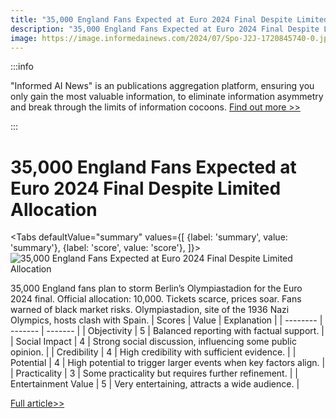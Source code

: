 ```yaml
---
title: "35,000 England Fans Expected at Euro 2024 Final Despite Limited Allocation"
description: "35,000 England Fans Expected at Euro 2024 Final Despite Limited Allocation"
image: https://image.informedainews.com/2024/07/Spo-J2J-1720845740-0.jpg
---
```



:::info

"Informed AI News" is an publications aggregation platform, ensuring you only gain the most valuable information, to eliminate information asymmetry and break through the limits of information cocoons.  [Find out more >>](/)

:::

# 35,000 England Fans Expected at Euro 2024 Final Despite Limited Allocation


<Tabs
	defaultValue="summary"
	values={[
	{label: 'summary', value: 'summary'},
	{label: 'score', value: 'score'},
]}>
<TabItem value="summary">
<img
  src="https://image.informedainews.com/2024/07/Spo-J2J-1720845740-0.jpg"
  alt="35,000 England Fans Expected at Euro 2024 Final Despite Limited Allocation"
/>



35,000 England fans plan to storm Berlin’s Olympiastadion for the Euro 2024 final. Official allocation: 10,000. Tickets scarce, prices soar. Fans warned of black market risks. Olympiastadion, site of the 1936 Nazi Olympics, hosts clash with Spain.
</TabItem>
<TabItem value="score">
	| Scores     | Value   | Explanation |
	| -------- | ------- | ------- |
	| Objectivity  | 5    | Balanced reporting with factual support.    |
	| Social Impact | 4     | Strong social discussion, influencing some public opinion.    |
	| Credibility    | 4    | High credibility with sufficient evidence.    |
	| Potential    | 4    | High potential to trigger larger events when key factors align.    |
	| Practicality    | 3    | Some practicality but requires further refinement.    |
	| Entertainment Value    | 5    | Very entertaining, attracts a wide audience.    |
</TabItem>
</Tabs>

[Full article>>](https://www.theguardian.com/football/article/2024/jul/12/england-fans-at-euro-2024-final-35000-10000-allocation)
